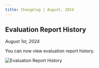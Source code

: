 ```yaml
---
title: Changelog | August, 2024
---
```


## Evaluation Report History

_August 1st, 2024_

You can now view evaluation report history. 

![Evaluation Report History](https://storage.cloud.google.com/vellum-public/help-docs/changelogs/2024-08/evaluation-report-history.png)